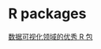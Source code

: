# R packages {#sec-r-packages}

::: {.callout-note}
[数据可视化领域的优秀 R 包](https://r-graph-gallery.com/r-packages.html)
:::
